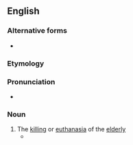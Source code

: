 ==English==

===Alternative forms===
* {{l|en|gerontocide}}

===Etymology===
{{confix|en|geronto|icide}}

===Pronunciation===
* {{audio|en|LL-Q1860_(eng)-Rho9998-gerontocide.wav|Audio (UK)}}

===Noun===
{{en-noun}}

# The [[killing]] or [[euthanasia]] of the [[elderly]]
#* {{quote-text|en|year=2000|author=Michael Brogden & Preeti Nijhar|title=[http://books.google.com/books?id=NWop1wdCMhQC&pg=PA33&dq=Geronticide&sig=Pw54KqIcZ4epgxVVGhR-gxaz0Do Crime, Abuse and the Elderly]|page=33|passage=Maxwell et al. (1982) studied '''geronticide''' practices in some ninety-five different societies.}}
